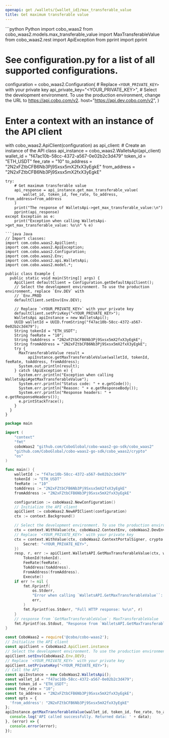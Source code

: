 ```yaml
---
openapi: get /wallets/{wallet_id}/max_transferable_value
title: Get maximum transferable value
---
```


<RequestExample>
```python Python
import cobo_waas2
from cobo_waas2.models.max_transferable_value import MaxTransferableValue
from cobo_waas2.rest import ApiException
from pprint import pprint

# See configuration.py for a list of all supported configurations.
configuration = cobo_waas2.Configuration(
    # Replace `<YOUR_PRIVATE_KEY>` with your private key
    api_private_key="<YOUR_PRIVATE_KEY>",
    # Select the development environment. To use the production environment, change the URL to https://api.cobo.com/v2.
    host="https://api.dev.cobo.com/v2",
)
# Enter a context with an instance of the API client
with cobo_waas2.ApiClient(configuration) as api_client:
    # Create an instance of the API class
    api_instance = cobo_waas2.WalletsApi(api_client)
    wallet_id = "f47ac10b-58cc-4372-a567-0e02b2c3d479"
    token_id = "ETH_USDT"
    fee_rate = "10"
    to_address = "2N2xFZtbCFB6Nb3Pj9Sxsx5mX2fxX3yEgkE"
    from_address = "2N2xFZtbCFB6Nb3Pj9Sxsx5mX2fxX3yEgkE"

    try:
        # Get maximum transferable value
        api_response = api_instance.get_max_transferable_value(
            wallet_id, token_id, fee_rate, to_address, from_address=from_address
        )
        print("The response of WalletsApi->get_max_transferable_value:\n")
        pprint(api_response)
    except Exception as e:
        print("Exception when calling WalletsApi->get_max_transferable_value: %s\n" % e)

```
```java Java
// Import classes:
import com.cobo.waas2.ApiClient;
import com.cobo.waas2.ApiException;
import com.cobo.waas2.Configuration;
import com.cobo.waas2.Env;
import com.cobo.waas2.api.WalletsApi;
import com.cobo.waas2.model.*;

public class Example {
  public static void main(String[] args) {
    ApiClient defaultClient = Configuration.getDefaultApiClient();
    // Select the development environment. To use the production environment, replace `Env.DEV` with
    // `Env.PROD
    defaultClient.setEnv(Env.DEV);

    // Replace `<YOUR_PRIVATE_KEY>` with your private key
    defaultClient.setPrivKey("<YOUR_PRIVATE_KEY>");
    WalletsApi apiInstance = new WalletsApi();
    UUID walletId = UUID.fromString("f47ac10b-58cc-4372-a567-0e02b2c3d479");
    String tokenId = "ETH_USDT";
    String feeRate = "10";
    String toAddress = "2N2xFZtbCFB6Nb3Pj9Sxsx5mX2fxX3yEgkE";
    String fromAddress = "2N2xFZtbCFB6Nb3Pj9Sxsx5mX2fxX3yEgkE";
    try {
      MaxTransferableValue result =
          apiInstance.getMaxTransferableValue(walletId, tokenId, feeRate, toAddress, fromAddress);
      System.out.println(result);
    } catch (ApiException e) {
      System.err.println("Exception when calling WalletsApi#getMaxTransferableValue");
      System.err.println("Status code: " + e.getCode());
      System.err.println("Reason: " + e.getResponseBody());
      System.err.println("Response headers: " + e.getResponseHeaders());
      e.printStackTrace();
    }
  }
}

```
```go Go
package main

import (
	"context"
	"fmt"
	coboWaas2 "github.com/CoboGlobal/cobo-waas2-go-sdk/cobo_waas2"
	"github.com/CoboGlobal/cobo-waas2-go-sdk/cobo_waas2/crypto"
	"os"
)

func main() {
	walletId := "f47ac10b-58cc-4372-a567-0e02b2c3d479"
	tokenId := "ETH_USDT"
	feeRate := "10"
	toAddress := "2N2xFZtbCFB6Nb3Pj9Sxsx5mX2fxX3yEgkE"
	fromAddress := "2N2xFZtbCFB6Nb3Pj9Sxsx5mX2fxX3yEgkE"

	configuration := coboWaas2.NewConfiguration()
	// Initialize the API client
	apiClient := coboWaas2.NewAPIClient(configuration)
	ctx := context.Background()

	// Select the development environment. To use the production environment, replace coboWaas2.DevEnv with coboWaas2.ProdEnv
	ctx = context.WithValue(ctx, coboWaas2.ContextEnv, coboWaas2.DevEnv)
	// Replace `<YOUR_PRIVATE_KEY>` with your private key
	ctx = context.WithValue(ctx, coboWaas2.ContextPortalSigner, crypto.Ed25519Signer{
		Secret: "<YOUR_PRIVATE_KEY>",
	})
	resp, r, err := apiClient.WalletsAPI.GetMaxTransferableValue(ctx, walletId).
		TokenId(tokenId).
		FeeRate(feeRate).
		ToAddress(toAddress).
		FromAddress(fromAddress).
		Execute()
	if err != nil {
		fmt.Fprintf(
			os.Stderr,
			"Error when calling `WalletsAPI.GetMaxTransferableValue``: %v\n",
			err,
		)
		fmt.Fprintf(os.Stderr, "Full HTTP response: %v\n", r)
	}
	// response from `GetMaxTransferableValue`: MaxTransferableValue
	fmt.Fprintf(os.Stdout, "Response from `WalletsAPI.GetMaxTransferableValue`: %v\n", resp)
}

```
```javascript JavaScript
const CoboWaas2 = require('@cobo/cobo-waas2');
// Initialize the API client
const apiClient = CoboWaas2.ApiClient.instance
// Select the development environment. To use the production environment, replace `Env.DEV` with `Env.PROD`
apiClient.setEnv(CoboWaas2.Env.DEV);
// Replace `<YOUR_PRIVATE_KEY>` with your private key
apiClient.setPrivateKey("<YOUR_PRIVATE_KEY>");
// Call the API
const apiInstance = new CoboWaas2.WalletsApi();
const wallet_id = "f47ac10b-58cc-4372-a567-0e02b2c3d479";
const token_id = "ETH_USDT";
const fee_rate = "10";
const to_address = "2N2xFZtbCFB6Nb3Pj9Sxsx5mX2fxX3yEgkE";
const opts = {
  'from_address': "2N2xFZtbCFB6Nb3Pj9Sxsx5mX2fxX3yEgkE"
};
apiInstance.getMaxTransferableValue(wallet_id, token_id, fee_rate, to_address, opts).then((data) => {
  console.log('API called successfully. Returned data: ' + data);
}, (error) => {
  console.error(error);
});
```
</RequestExample>